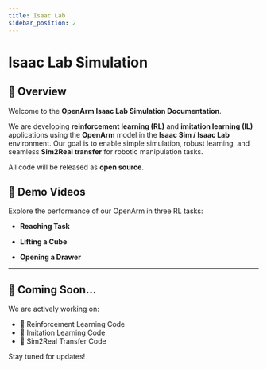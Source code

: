 ```yaml
---
title: Isaac Lab
sidebar_position: 2
---
```



# Isaac Lab Simulation

## 🧠 Overview

Welcome to the **OpenArm Isaac Lab Simulation Documentation**.

We are developing **reinforcement learning (RL)** and **imitation learning (IL)** applications using the **OpenArm** model in the **Isaac Sim / Isaac Lab** environment.
Our goal is to enable simple simulation, robust learning, and seamless **Sim2Real transfer** for robotic manipulation tasks.

All code will be released as **open source**.

## 🎥 Demo Videos

Explore the performance of our OpenArm in three RL tasks:

* **Reaching Task**

<BlockVideo src="simulation/isaac-lab/reaching-task.mp4" width="65%"/>

* **Lifting a Cube**

<BlockVideo src="simulation/isaac-lab/lifting-cube.mp4" width="65%"/>

* **Opening a Drawer**

<BlockVideo src="simulation/isaac-lab/opening-drawer.mp4" width="65%"/>

---

## 🚧 Coming Soon...

We are actively working on:

* 🧠 Reinforcement Learning Code
* 🤖 Imitation Learning Code
* 🔄 Sim2Real Transfer Code

Stay tuned for updates!
